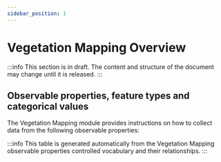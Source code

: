 ```yaml
---
sidebar_position: 1
---
```



# Vegetation Mapping Overview

:::info
This section is in draft. The content and structure of the document may change until it is released.
:::

## Observable properties, feature types and categorical values

The Vegetation Mapping module provides instructions on how to collect data from the following observable properties:

<OverviewTable moduleOpCollectionUri="https://linked.data.gov.au/def/test/dawe-cv/2089561b-5b49-472a-812f-3de661505ccb" />

:::info
This table is generated automatically from the Vegetation Mapping observable properties controlled vocabulary and their relationships.
:::

